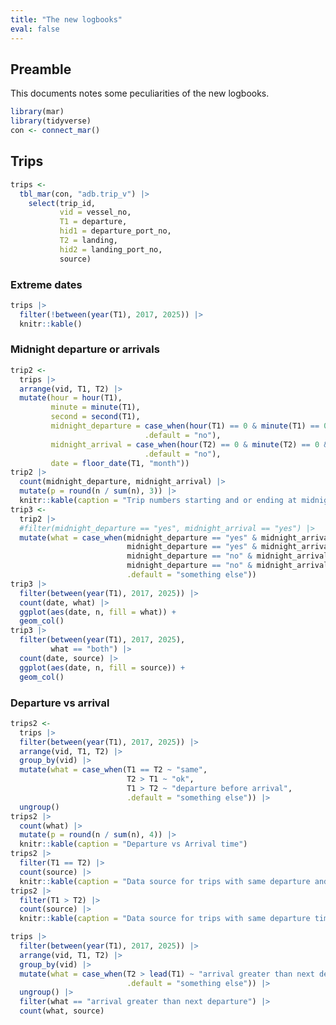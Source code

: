 ```yaml
---
title: "The new logbooks"
eval: false
---
```


## Preamble

This documents notes some peculiarities of the new logbooks.

```r
library(mar)
library(tidyverse)
con <- connect_mar()
```


## Trips

```r
trips <- 
  tbl_mar(con, "adb.trip_v") |> 
    select(trip_id, 
           vid = vessel_no,
           T1 = departure,
           hid1 = departure_port_no,
           T2 = landing,
           hid2 = landing_port_no,
           source)
```

### Extreme dates


```r
trips |> 
  filter(!between(year(T1), 2017, 2025)) |> 
  knitr::kable()
```



### Midnight departure or arrivals

```r
trip2 <- 
  trips |> 
  arrange(vid, T1, T2) |> 
  mutate(hour = hour(T1),
         minute = minute(T1),
         second = second(T1),
         midnight_departure = case_when(hour(T1) == 0 & minute(T1) == 0 & second(T1) == 0 ~ "yes",
                              .default = "no"),
         midnight_arrival = case_when(hour(T2) == 0 & minute(T2) == 0 & second(T2) == 0 ~ "yes",
                              .default = "no"),
         date = floor_date(T1, "month"))
trip2 |> 
  count(midnight_departure, midnight_arrival) |> 
  mutate(p = round(n / sum(n), 3)) |> 
  knitr::kable(caption = "Trip numbers starting and or ending at midnight")
trip3 <- 
  trip2 |> 
  #filter(midnight_departure == "yes", midnight_arrival == "yes") |> 
  mutate(what = case_when(midnight_departure == "yes" & midnight_arrival == "yes" ~ "both",
                          midnight_departure == "yes" & midnight_arrival == "no" ~ "departure",
                          midnight_departure == "no" & midnight_arrival == "yes" ~ "arrival",
                          midnight_departure == "no" & midnight_arrival == "no" ~ "neither",
                          .default = "something else"))
trip3 |> 
  filter(between(year(T1), 2017, 2025)) |> 
  count(date, what) |> 
  ggplot(aes(date, n, fill = what)) +
  geom_col()
trip3 |> 
  filter(between(year(T1), 2017, 2025),
         what == "both") |> 
  count(date, source) |> 
  ggplot(aes(date, n, fill = source)) +
  geom_col()
```

### Departure vs arrival

```r
trips2 <- 
  trips |> 
  filter(between(year(T1), 2017, 2025)) |> 
  arrange(vid, T1, T2) |> 
  group_by(vid) |> 
  mutate(what = case_when(T1 == T2 ~ "same",
                          T2 > T1 ~ "ok",
                          T1 > T2 ~ "departure before arrival",
                          .default = "something else")) |> 
  ungroup()
trips2 |> 
  count(what) |> 
  mutate(p = round(n / sum(n), 4)) |> 
  knitr::kable(caption = "Departure vs Arrival time")
trips2 |> 
  filter(T1 == T2) |> 
  count(source) |> 
  knitr::kable(caption = "Data source for trips with same departure and arrival time")
trips2 |> 
  filter(T1 > T2) |> 
  count(source) |> 
  knitr::kable(caption = "Data source for trips with same departure time greater than arrival time")

trips |> 
  filter(between(year(T1), 2017, 2025)) |> 
  arrange(vid, T1, T2) |> 
  group_by(vid) |> 
  mutate(what = case_when(T2 > lead(T1) ~ "arrival greater than next departure",
                          .default = "something else")) |> 
  ungroup() |> 
  filter(what == "arrival greater than next departure") |> 
  count(what, source)
```

